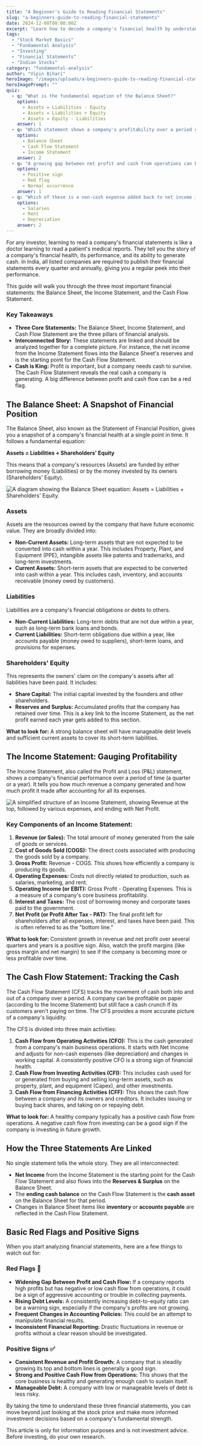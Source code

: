 ```yaml
---
title: "A Beginner's Guide to Reading Financial Statements"
slug: "a-beginners-guide-to-reading-financial-statements"
date: 2024-12-08T00:00:00Z
excerpt: "Learn how to decode a company's financial health by understanding the three key financial statements: the Balance Sheet, Income Statement, and Cash Flow Statement. This guide is for beginner to intermediate investors in India."
tags:
  - "Stock Market Basics"
  - "Fundamental Analysis"
  - "Investing"
  - "Financial Statements"
  - "Indian Stocks"
category: "fundamental-analysis"
author: "Vipin Bihari"
heroImage: "/images/uploads/a-beginners-guide-to-reading-financial-statements/hero-image.jpg"
heroImagePrompt: ""
quiz:
  - q: "What is the fundamental equation of the Balance Sheet?"
    options:
      - Assets = Liabilities - Equity
      - Assets = Liabilities + Equity
      - Assets = Equity - Liabilities
    answer: 1
  - q: "Which statement shows a company's profitability over a period of time?"
    options:
      - Balance Sheet
      - Cash Flow Statement
      - Income Statement
    answer: 2
  - q: "A growing gap between net profit and cash from operations can be a..."
    options:
      - Positive sign
      - Red flag
      - Normal occurrence
    answer: 1
  - q: "Which of these is a non-cash expense added back to net income in the Cash Flow Statement?"
    options:
      - Salaries
      - Rent
      - Depreciation
    answer: 2
---
```


For any investor, learning to read a company's financial statements is like a doctor learning to read a patient's medical reports. They tell you the story of a company's financial health, its performance, and its ability to generate cash. In India, all listed companies are required to publish their financial statements every quarter and annually, giving you a regular peek into their performance.

This guide will walk you through the three most important financial statements: the Balance Sheet, the Income Statement, and the Cash Flow Statement.

### Key Takeaways

*   **Three Core Statements:** The Balance Sheet, Income Statement, and Cash Flow Statement are the three pillars of financial analysis.
*   **Interconnected Story:** These statements are linked and should be analyzed together for a complete picture. For instance, the net income from the Income Statement flows into the Balance Sheet's reserves and is the starting point for the Cash Flow Statement.
*   **Cash is King:** Profit is important, but a company needs cash to survive. The Cash Flow Statement reveals the real cash a company is generating. A big difference between profit and cash flow can be a red flag.

## The Balance Sheet: A Snapshot of Financial Position

The Balance Sheet, also known as the Statement of Financial Position, gives you a snapshot of a company's financial health at a single point in time. It follows a fundamental equation:

**Assets = Liabilities + Shareholders' Equity**

This means that a company's resources (Assets) are funded by either borrowing money (Liabilities) or by the money invested by its owners (Shareholders' Equity).

![A diagram showing the Balance Sheet equation: Assets = Liabilities + Shareholders' Equity.](/images/uploads/a-beginners-guide-to-reading-financial-statements/balance-sheet-equation.png)

### Assets

Assets are the resources owned by the company that have future economic value. They are broadly divided into:

*   **Non-Current Assets:** Long-term assets that are not expected to be converted into cash within a year. This includes Property, Plant, and Equipment (PPE), intangible assets like patents and trademarks, and long-term investments.
*   **Current Assets:** Short-term assets that are expected to be converted into cash within a year. This includes cash, inventory, and accounts receivable (money owed by customers).

### Liabilities

Liabilities are a company's financial obligations or debts to others.

*   **Non-Current Liabilities:** Long-term debts that are not due within a year, such as long-term bank loans and bonds.
*   **Current Liabilities:** Short-term obligations due within a year, like accounts payable (money owed to suppliers), short-term loans, and provisions for expenses.

### Shareholders' Equity

This represents the owners' claim on the company's assets after all liabilities have been paid. It includes:

*   **Share Capital:** The initial capital invested by the founders and other shareholders.
*   **Reserves and Surplus:** Accumulated profits that the company has retained over time. This is a key link to the Income Statement, as the net profit earned each year gets added to this section.

**What to look for:** A strong balance sheet will have manageable debt levels and sufficient current assets to cover its short-term liabilities.

## The Income Statement: Gauging Profitability

The Income Statement, also called the Profit and Loss (P&L) statement, shows a company's financial performance over a period of time (a quarter or a year). It tells you how much revenue a company generated and how much profit it made after accounting for all its expenses.

![A simplified structure of an Income Statement, showing Revenue at the top, followed by various expenses, and ending with Net Profit.](/images/uploads/a-beginners-guide-to-reading-financial-statements/income-statement-structure.png)

### Key Components of an Income Statement:

1.  **Revenue (or Sales):** The total amount of money generated from the sale of goods or services.
2.  **Cost of Goods Sold (COGS):** The direct costs associated with producing the goods sold by a company.
3.  **Gross Profit:** Revenue - COGS. This shows how efficiently a company is producing its goods.
4.  **Operating Expenses:** Costs not directly related to production, such as salaries, marketing, and rent.
5.  **Operating Income (or EBIT):** Gross Profit - Operating Expenses. This is a measure of a company's core business profitability.
6.  **Interest and Taxes:** The cost of borrowing money and corporate taxes paid to the government.
7.  **Net Profit (or Profit After Tax - PAT):** The final profit left for shareholders after all expenses, interest, and taxes have been paid. This is often referred to as the "bottom line."

**What to look for:** Consistent growth in revenue and net profit over several quarters and years is a positive sign. Also, watch the profit margins (like gross margin and net margin) to see if the company is becoming more or less profitable over time.

## The Cash Flow Statement: Tracking the Cash

The Cash Flow Statement (CFS) tracks the movement of cash both into and out of a company over a period. A company can be profitable on paper (according to the Income Statement) but still face a cash crunch if its customers aren't paying on time. The CFS provides a more accurate picture of a company's liquidity.

The CFS is divided into three main activities:

1.  **Cash Flow from Operating Activities (CFO):** This is the cash generated from a company's main business operations. It starts with Net Income and adjusts for non-cash expenses (like depreciation) and changes in working capital. A consistently positive CFO is a strong sign of financial health.
2.  **Cash Flow from Investing Activities (CFI):** This includes cash used for or generated from buying and selling long-term assets, such as property, plant, and equipment (Capex), and other investments.
3.  **Cash Flow from Financing Activities (CFF):** This shows the cash flow between a company and its owners and creditors. It includes issuing or buying back shares, and taking on or repaying debt.

**What to look for:** A healthy company typically has a positive cash flow from operations. A negative cash flow from investing can be a good sign if the company is investing in future growth.

## How the Three Statements Are Linked

No single statement tells the whole story. They are all interconnected:

*   **Net Income** from the Income Statement is the starting point for the Cash Flow Statement and also flows into the **Reserves & Surplus** on the Balance Sheet.
*   The **ending cash balance** on the Cash Flow Statement is the **cash asset** on the Balance Sheet for that period.
*   Changes in Balance Sheet items like **inventory** or **accounts payable** are reflected in the Cash Flow Statement.

## Basic Red Flags and Positive Signs

When you start analyzing financial statements, here are a few things to watch out for:

### Red Flags 🚩

*   **Widening Gap Between Profit and Cash Flow:** If a company reports high profits but has negative or low cash flow from operations, it could be a sign of aggressive accounting or trouble in collecting payments.
*   **Rising Debt Levels:** A consistently increasing debt-to-equity ratio can be a warning sign, especially if the company's profits are not growing.
*   **Frequent Changes in Accounting Policies:** This could be an attempt to manipulate financial results.
*   **Inconsistent Financial Reporting:** Drastic fluctuations in revenue or profits without a clear reason should be investigated.

### Positive Signs ✅

*   **Consistent Revenue and Profit Growth:** A company that is steadily growing its top and bottom lines is generally a good sign.
*   **Strong and Positive Cash Flow from Operations:** This shows that the core business is healthy and generating enough cash to sustain itself.
*   **Manageable Debt:** A company with low or manageable levels of debt is less risky.

By taking the time to understand these three financial statements, you can move beyond just looking at the stock price and make more informed investment decisions based on a company's fundamental strength.

This article is only for information purposes and is not investment advice. Before investing, do your own research.